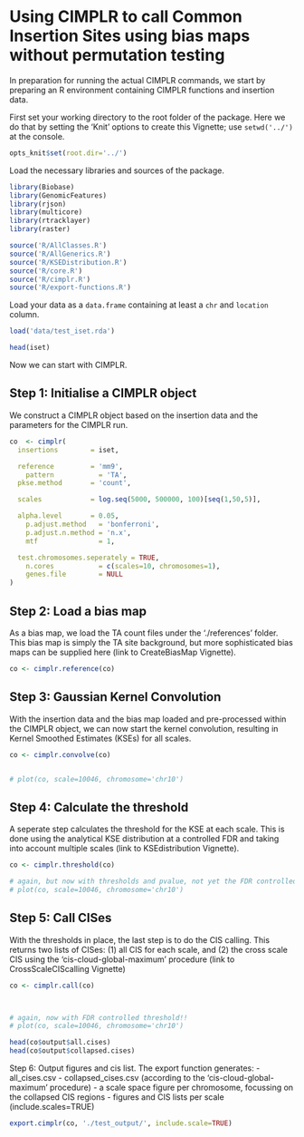 Using CIMPLR to call Common Insertion Sites using bias maps without permutation testing
========================================================


In preparation for running the actual CIMPLR commands, we start by preparing an R environment containing CIMPLR functions and insertion data.

First set your working directory to the root folder of the package. Here we do that by setting the 'Knit' options to create this Vignette; use `setwd('../')` at the console.

```r
opts_knit$set(root.dir='../')
```

Load the necessary libraries and sources of the package.

```r

library(Biobase)
library(GenomicFeatures)
library(rjson)
library(multicore)
library(rtracklayer)
library(raster)

source('R/AllClasses.R')
source('R/AllGenerics.R')
source('R/KSEDistribution.R')
source('R/core.R')
source('R/cimplr.R')
source('R/export-functions.R')
```

Load your data as a `data.frame` containing at least a `chr` and `location` column.

```r
load('data/test_iset.rda')

head(iset)
```



Now we can start with CIMPLR.


Step 1: Initialise a CIMPLR object
-------------------------

We construct a CIMPLR object based on the insertion data and the parameters for the CIMPLR run.

```r
co  <- cimplr(
  insertions        = iset,

  reference         = 'mm9',
	pattern           = 'TA',
  pkse.method       = 'count',

  scales            = log.seq(5000, 500000, 100)[seq(1,50,5)],

  alpha.level       = 0.05,
	p.adjust.method   = 'bonferroni',
	p.adjust.n.method = 'n.x',
	mtf               = 1,

  test.chromosomes.seperately = TRUE,
	n.cores           = c(scales=10, chromosomes=1),
	genes.file        = NULL
)
```


Step 2: Load a bias map
-------------------------

As a bias map, we load the TA count files under the './references' folder. This bias map is simply the TA site background, but more sophisticated bias maps can be supplied here (link to CreateBiasMap Vignette).

```r
co <- cimplr.reference(co)
```



Step 3: Gaussian Kernel Convolution
-------------------------

With the insertion data and the bias map loaded and pre-processed within the CIMPLR object, we can now start the kernel convolution, resulting in Kernel Smoothed Estimates (KSEs) for all scales.
```r
co <- cimplr.convolve(co)


# plot(co, scale=10046, chromosome='chr10')
```



Step 4: Calculate the threshold
-------------------------

A seperate step calculates the threshold for the KSE at each scale. This is done using the analytical KSE distribution at a controlled FDR and taking into account multiple scales (link to KSEdistribution Vignette).
```r
co <- cimplr.threshold(co)

# again, but now with thresholds and pvalue, not yet the FDR controlled threshold
# plot(co, scale=10046, chromosome='chr10')

```



Step 5: Call CISes
-------------------------

With the thresholds in place, the last step is to do the CIS calling. This returns two lists of CISes: (1) all CIS for each scale, and (2) the cross scale CIS using the 'cis-cloud-global-maximum' procedure (link to CrossScaleCIScalling Vignette)

```r
co <- cimplr.call(co)



# again, now with FDR controlled threshold!!
# plot(co, scale=10046, chromosome='chr10')

head(co$output$all.cises)
head(co$output$collapsed.cises)
```



Step 6: Output figures and cis list. The export function generates:
- all_cises.csv
- collapsed_cises.csv (according to the 'cis-cloud-global-maximum' procedure)
- a scale space figure per chromosome, focussing on the collapsed CIS regions
- figures and CIS lists per scale (include.scales=TRUE)


```r
export.cimplr(co, './test_output/', include.scale=TRUE)
```



